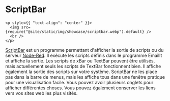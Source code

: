 # ScriptBar

```mdx-code-block
<p style={{ "text-align": "center" }}>
  <img src={require("@site/static/img/showcase/scriptbar.webp").default} />
  <br />
</p>
```

[ScriptBar](https://GitHub.com/raguay/ScriptBarApp) est un programme permettant d'afficher la sortie de scripts ou du serveur [Node-Red](https://nodered.org). Il exécute les scripts définis dans le programme EmailIt et affiche la sortie. Les scripts de xBar ou TextBar peuvent être utilisés, mais actuellement seuls les scripts de TextBar fonctionnent bien. Il affiche également la sortie des scripts sur votre système. ScriptBar ne les place pas dans la barre de menus, mais les affiche tous dans une fenêtre pratique pour une visualisation facile. Vous pouvez avoir plusieurs onglets pour afficher différentes choses. Vous pouvez également conserver les liens vers vos sites web les plus visités.